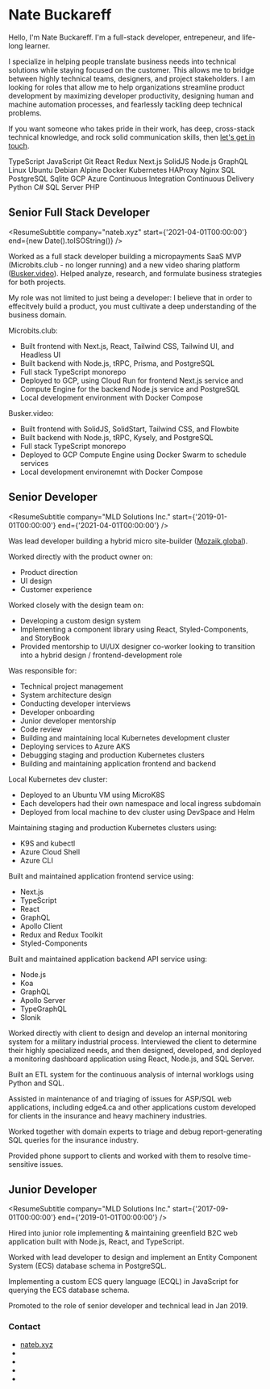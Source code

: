 
# Nate Buckareff

Hello, I'm Nate Buckareff. I'm a full-stack developer, entrepeneur, and life-long learner.

I specialize in helping people translate business needs into technical solutions while staying focused on the customer. This allows me to bridge between highly technical teams, designers, and project stakeholders. I am looking for roles that allow me to help organizations streamline product development by maximizing developer productivity, designing human and machine automation processes, and fearlessly tackling deep technical problems.


If you want someone who takes pride in their work, has deep, cross-stack technical knowledge, and rock solid communication skills, then <A href="/contact">let's get in touch</A>.

<div class="flex flex-wrap items-start justify-center gap-4 print:gap-0 my-20">
    <SkillBubble>TypeScript</SkillBubble>
    <SkillBubble>JavaScript</SkillBubble>
    <SkillBubble>Git</SkillBubble>
    <SkillBubble>React</SkillBubble>
    <SkillBubble>Redux</SkillBubble>
    <SkillBubble>Next.js</SkillBubble>
    <SkillBubble>SolidJS</SkillBubble>
    <SkillBubble>Node.js</SkillBubble>
    <SkillBubble>GraphQL</SkillBubble>
    <SkillBubble>Linux</SkillBubble>
    <SkillBubble>Ubuntu</SkillBubble>
    <SkillBubble>Debian</SkillBubble>
    <SkillBubble>Alpine</SkillBubble>
    <SkillBubble>Docker</SkillBubble>
    <SkillBubble>Kubernetes</SkillBubble>
    <SkillBubble>HAProxy</SkillBubble>
    <SkillBubble>Nginx</SkillBubble>
    <SkillBubble>SQL</SkillBubble>
    <SkillBubble>PostgreSQL</SkillBubble>
    <SkillBubble>Sqlite</SkillBubble>
    <SkillBubble>GCP</SkillBubble>
    <SkillBubble>Azure</SkillBubble>
    <SkillBubble>Continuous Integration</SkillBubble>
    <SkillBubble>Continuous Delivery</SkillBubble>
    <SkillBubble>Python</SkillBubble>
    <SkillBubble>C#</SkillBubble>
    <SkillBubble>SQL Server</SkillBubble>
    <SkillBubble>PHP</SkillBubble>
</div>

## Senior Full Stack Developer


<ResumeSubtitle
    company="nateb.xyz"
    start={'2021-04-01T00:00:00'}
    end={new Date().toISOString()}
/>

Worked as a full stack developer building a micropayments SaaS MVP (Microbits.club - no longer running) and a new video sharing platform ([Busker.video](https://busker.video)). Helped analyze, research, and formulate business strategies for both projects.

My role was not limited to just being a developer: I believe that in order to effecitvely build a product, you must cultivate a deep understanding of the business domain.

Microbits.club:
- Built frontend with Next.js, React, Tailwind CSS, Tailwind UI, and Headless UI
- Built backend with Node.js, tRPC, Prisma, and PostgreSQL
- Full stack TypeScript monorepo
- Deployed to GCP, using Cloud Run for frontend Next.js service and Compute Engine for the backend Node.js service and PostgreSQL
- Local development environment with Docker Compose

Busker.video:
- Built frontend with SolidJS, SolidStart, Tailwind CSS, and Flowbite
- Built backend with Node.js, tRPC, Kysely, and PostgreSQL
- Full stack TypeScript monorepo
- Deployed to GCP Compute Engine using Docker Swarm to schedule services
- Local development environemnt with Docker Compose

## Senior Developer

<ResumeSubtitle
    company="MLD Solutions Inc."
    start={'2019-01-01T00:00:00'}
    end={'2021-04-01T00:00:00'}
/>

Was lead developer building a hybrid micro site-builder ([Mozaik.global](https://mozaik.global)).

Worked directly with the product owner on:
- Product direction
- UI design
- Customer experience

Worked closely with the design team on:
- Developing a custom design system
- Implementing a component library using React, Styled-Components, and StoryBook
- Provided mentorship to UI/UX designer co-worker looking to transition into a hybrid design / frontend-development role

Was responsible for:
- Technical project management
- System architecture design
- Conducting developer interviews
- Developer onboarding
- Junior developer mentorship
- Code review
- Building and maintaining local Kubernetes development cluster
- Deploying services to Azure AKS
- Debugging staging and production Kubernetes clusters
- Building and maintaining application frontend and backend

Local Kubernetes dev cluster:
- Deployed to an Ubuntu VM using MicroK8S
- Each developers had their own namespace and local ingress subdomain
- Deployed from local machine to dev cluster using DevSpace and Helm

Maintaining staging and production Kubernetes clusters using:
- K9S and kubectl
- Azure Cloud Shell
- Azure CLI

Built and maintained application frontend service using:
- Next.js
- TypeScript
- React
- GraphQL
- Apollo Client
- Redux and Redux Toolkit
- Styled-Components

Built and maintained application backend API service using:
- Node.js
- Koa
- GraphQL
- Apollo Server
- TypeGraphQL
- Slonik

Worked directly with client to design and develop an internal monitoring system for a military industrial process. Interviewed the client to determine their highly specialized needs, and then designed, developed, and deployed a monitoring dashboard application using React, Node.js, and SQL Server.

Built an ETL system for the continuous analysis of internal worklogs using Python and SQL.

Assisted in maintenance of and triaging of issues for ASP/SQL web applications, including edge4.ca and other applications custom developed for clients in the insurance and heavy machinery industries.

Worked together with domain experts to triage and debug report-generating SQL queries for the insurance industry.

Provided phone support to clients and worked with them to resolve time-sensitive issues.

## Junior Developer

<ResumeSubtitle
    company="MLD Solutions Inc."
    start={'2017-09-01T00:00:00'}
    end={'2019-01-01T00:00:00'}
/>

Hired into junior role implementing & maintaining greenfield B2C web application built with Node.js, React, and TypeScript.

Worked with lead developer to design and implement an Entity Component System (ECS) database schema in PostgreSQL.

Implementing a custom ECS query language (ECQL) in JavaScript for querying the ECS database schema.

Promoted to the role of senior developer and technical lead in Jan 2019.


<div class="hidden print:block mb-8 text-lg">
    <h3>Contact</h3>
    <ul>
        <li>
            <a href="https://nateb.xyz">nateb.xyz</a>
        </li>
        <li>
            <ObfuscatedLink
                href="bb8449d54032c200b49949cd466ac34cbc9d12cb527c884da69356c4416d8b49"
                text="b49949cd466ac34cbc9d12cb527c884da69356c4416d8b49"
                secretKey={props.secretKey}
            />
        </li>
        <li>
            <ObfuscatedLink
                href="bb8449d54032c200a4874a8b5f618344b69454cb1d6b8242fc99538a5d69994afe9248c658699f4ab59610950b6ad81de4c109911c"
                text="bf9953ce566c8441fd9352c81c618300bd9149c01e6a984cb8914fc0556ec01feb9208970439d91b"
                secretKey={props.secretKey}
            />
        </li>
        <li>
            <ObfuscatedLink
                href="be9154c94767d741b284588b517d8e44b28258c355488a42b299518b506780"
                text="bd9149c01d6a984cb8914fc0556ead48be9154c91d6b8242"
                secretKey={props.secretKey}
            />
        </li>
        <li>
            <ObfuscatedLink
                href="a795519f1839d81eeac70d9c0a31db1e"
                text="f8c11d900231cd18e3c9109c0a3edc"
                secretKey={props.secretKey}
            />
        </li>
    </ul>
</div>
